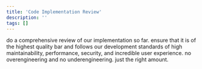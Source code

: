 ```yaml
---
title: 'Code Implementation Review'
description: ''
tags: []
---
```


do a comprehensive review of our implementation so far. ensure that it is of the highest quality bar and follows our development standards of high maintainability, performance, security, and incredible user experience. no overengineering and no underengineering. just the right amount.
